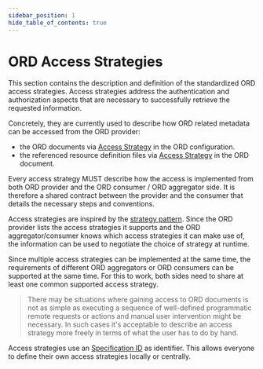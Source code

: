 ```yaml
---
sidebar_position: 1
hide_table_of_contents: true
---
```


# ORD Access Strategies

This section contains the description and definition of the standardized ORD access strategies.
Access strategies address the authentication and authorization aspects that are necessary to successfully retrieve the requested information.

Concretely, they are currently used to describe how ORD related metadata can be accessed from the ORD provider:

- the ORD documents via [Access Strategy](../../spec-v1/interfaces/Configuration.md#access-strategy) in the ORD configuration.
- the referenced resource definition files via [Access Strategy](../../spec-v1/interfaces/Document.md#access-strategy) in the ORD document.

Every access strategy MUST describe how the access is implemented from both ORD provider and the ORD consumer / ORD aggregator side.
It is therefore a shared contract between the provider and the consumer that details the necessary steps and conventions.

Access strategies are inspired by the [strategy pattern](https://en.wikipedia.org/wiki/Strategy_pattern).
Since the ORD provider lists the access strategies it supports and the ORD aggregator/consumer knows which access strategies it can make use of,
the information can be used to negotiate the choice of strategy at runtime.

Since multiple access strategies can be implemented at the same time, the requirements of different ORD aggregators or ORD consumers can be supported at the same time.
For this to work, both sides need to share at least one common supported access strategy.

> There may be situations where gaining access to ORD documents is not as simple as executing a sequence of well-defined programmatic remote requests or actions and manual user intervention might be necessary.
> In such cases it's acceptable to describe an access strategy more freely in terms of what the user has to do by hand.

Access strategies use an [Specification ID](../../spec-v1/index.md#specification-id) as identifier.
This allows everyone to define their own access strategies locally or centrally.


<br />
<DocCardList />
